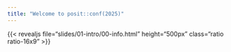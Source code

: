 ```yaml
---
title: "Welcome to posit::conf(2025)"
---
```


:::{.column-page-inset-right}

{{< revealjs file="slides/01-intro/00-info.html" height="500px" class="ratio ratio-16x9" >}}

:::
